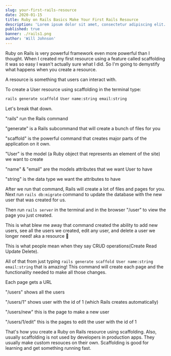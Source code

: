 ```yaml
---
slug: your-first-rails-resource
date: 2020-01-15
title: Ruby on Rails Basics Make Your First Rails Resource 
description: 'Lorem ipsum dolor sit amet, consectetur adipiscing elit. Sed molestie leo ut sodales porta. Vivamus pharetra risus ac fermentum faucibus. Nam in sodales ex.'
published: true
banner: ./rails1.png
author: 'Will Johnson'
---
```


Ruby on Rails is very powerful framework even more powerful than I thought. When I created my first resource using a feature called scaffolding it was so easy I wasn't actually sure what I did. So I'm going to demystify what happens when you create a resource. 

A resource is something that users can interact with. 

To create a User resource using scaffolding in the terminal type:

```bash
rails generate scaffold User name:string email:string
```

Let's break that down.

"rails" run the Rails command

"generate" is a Rails subcommand that will create a bunch of files for you

"scaffold" is the powerful command that creates major parts of the application on it own. 

"User" is the model (a Ruby object that represents an element of the site) we want to create

"name" & "email" are the models attributes that we want User to have 

"string" is the data type we want the attributes to have

After we run that command, Rails will create a lot of files and pages for you. Next run `rails db:migrate` command to update the database with the new user that was created for us.

Then run `rails server` in the terminal and in the browser "/user" to view the page you just created.

This is what blew me away that command created the ability to add new users, see all the users we created, edit any user, and delete a user we longer need! aka a resource 🤯

This is what people mean when they say CRUD operations(Create Read Update Delete).

All of that from just typing `rails generate scaffold User name:string email:string` that is amazing! This command will create each page and the functionality needed to make all those changes.

Each page gets a URL 

"/users" shows all the users 

"/users/1" shows user with the id of 1 (which Rails creates automatically)

"/users/new" this is the page to make a new user

"/users/1/edit" this is the pages to edit the user with the id of 1

That's how you create a Ruby on Rails resource using scaffolding. Also, usually scaffolding is not used by developers in production apps. They usually make custom resouces on their own. Scaffolding is good for learning and get something running fast. 


